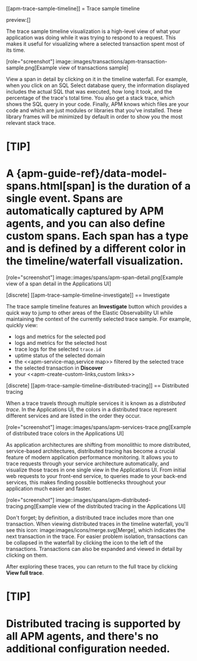 [[apm-trace-sample-timeline]]
= Trace sample timeline

preview:[]

The trace sample timeline visualization is a high-level view of what your application was doing while it was trying to respond to a request.
This makes it useful for visualizing where a selected transaction spent most of its time.

[role="screenshot"]
image::images/transactions/apm-transaction-sample.png[Example view of transactions sample]

View a span in detail by clicking on it in the timeline waterfall.
For example, when you click on an SQL Select database query,
the information displayed includes the actual SQL that was executed, how long it took,
and the percentage of the trace's total time.
You also get a stack trace, which shows the SQL query in your code.
Finally, APM knows which files are your code and which are just modules or libraries that you've installed.
These library frames will be minimized by default in order to show you the most relevant stack trace.

[TIP]
====
A {apm-guide-ref}/data-model-spans.html[span] is the duration of a single event.
Spans are automatically captured by APM agents, and you can also define custom spans.
Each span has a type and is defined by a different color in the timeline/waterfall visualization.
====

[role="screenshot"]
image::images/spans/apm-span-detail.png[Example view of a span detail in the Applications UI]

[discrete]
[[apm-trace-sample-timeline-investigate]]
== Investigate

The trace sample timeline features an **Investigate** button which provides a quick way to jump
to other areas of the Elastic Observability UI while maintaining the context of the currently selected trace sample.
For example, quickly view:

* logs and metrics for the selected pod
* logs and metrics for the selected host
* trace logs for the selected `trace.id`
* uptime status of the selected domain
* the <<apm-service-map,service map>> filtered by the selected trace
* the selected transaction in **Discover**
* your <<apm-create-custom-links,custom links>>

[discrete]
[[apm-trace-sample-timeline-distributed-tracing]]
== Distributed tracing

When a trace travels through multiple services it is known as a *distributed trace*.
In the Applications UI, the colors in a distributed trace represent different services and
are listed in the order they occur.

[role="screenshot"]
image::images/spans/apm-services-trace.png[Example of distributed trace colors in the Applications UI]

As application architectures are shifting from monolithic to more distributed, service-based architectures,
distributed tracing has become a crucial feature of modern application performance monitoring.
It allows you to trace requests through your service architecture automatically, and visualize those traces in one single view in the Applications UI.
From initial web requests to your front-end service, to queries made to your back-end services,
this makes finding possible bottlenecks throughout your application much easier and faster.

[role="screenshot"]
image::images/spans/apm-distributed-tracing.png[Example view of the distributed tracing in the Applications UI]

Don't forget; by definition, a distributed trace includes more than one transaction.
When viewing distributed traces in the timeline waterfall,
you'll see this icon: image:images/icons/merge.svg[Merge],
which indicates the next transaction in the trace.
For easier problem isolation, transactions can be collapsed in the waterfall by clicking
the icon to the left of the transactions.
Transactions can also be expanded and viewed in detail by clicking on them.

After exploring these traces,
you can return to the full trace by clicking **View full trace**.

[TIP]
====
Distributed tracing is supported by all APM agents, and there's no additional configuration needed.
====

